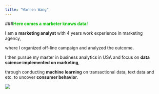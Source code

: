 ```yaml
---
title: "Warren Wang"
---
```


###__<font color='lightcoral",color,"lightcoral'>Here comes a marketer knows data!</font>__

I am a __marketing analyst__ with 4 years work experience in marketing agency, 

where I organized off-line campaign and analyzed the outcome.

I then pursue my master in business analytics in USA and focus on __data science implemented on marketing__,

through conducting __machine learning__ on transactional data, text data and etc. to uncover __consumer behavior__.


![](images/bio-photo.jpg)